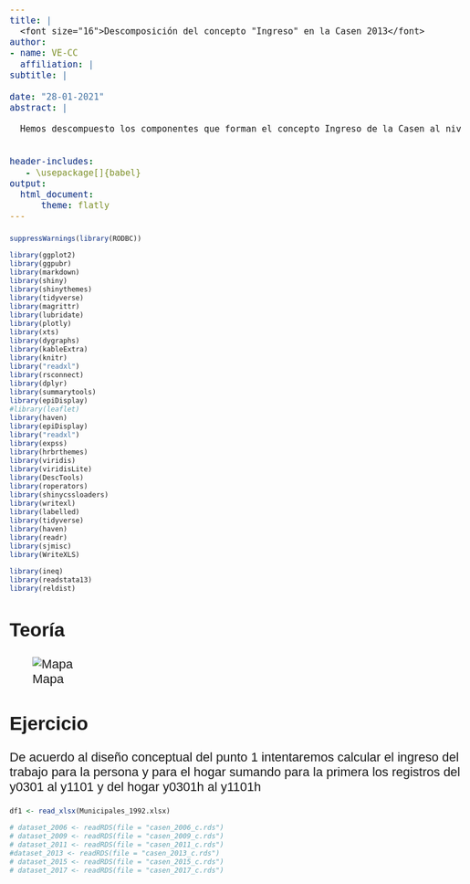```yaml
---
title: |
  <font size="16">Descomposición del concepto "Ingreso" en la Casen 2013</font>
author:
- name: VE-CC
  affiliation: |
subtitle: |
  
date: "28-01-2021"
abstract: |

  Hemos descompuesto los componentes que forman el concepto Ingreso de la Casen al nivel atómico. Descubrimos que no existen valores agregados que construyan una categoría, digamos, Ingresos autónomos, sino que éstos aparecen corregidos.
  
  
header-includes:
   - \usepackage[]{babel}
output: 
  html_document:
      theme: flatly
---
```


<style type="text/css">

.main-container {
  max-width: 1300px;
  margin-left: auto;
  margin-right: auto;
}

body, td {
    font-family: Helvetica;
    font-size: 22px;
}
code.r{
  font-size: 12px;
}
pre {
  font-size: 18px;
}
</style>
```r

suppressWarnings(library(RODBC))

library(ggplot2)
library(ggpubr)
library(markdown)
library(shiny)
library(shinythemes)
library(tidyverse)
library(magrittr)
library(lubridate)
library(plotly)
library(xts)
library(dygraphs)
library(kableExtra)
library(knitr)
library("readxl")
library(rsconnect)
library(dplyr)
library(summarytools)
library(epiDisplay)
#library(leaflet)
library(haven)
library(epiDisplay)
library("readxl")
library(expss)
library(hrbrthemes)
library(viridis)
library(viridisLite)
library(DescTools)
library(roperators)
library(shinycssloaders)
library(writexl)
library(labelled)
library(tidyverse)
library(haven)
library(readr)
library(sjmisc)
library(WriteXLS)

library(ineq)
library(readstata13)
library(reldist)
```



## Teoría

![Mapa](DFDDiagram1.JPG)

## Ejercicio

De acuerdo al diseño conceptual del punto 1 intentaremos calcular el ingreso del trabajo para la persona y para el hogar sumando para la primera los registros del y0301 al y1101 y del hogar y0301h al y1101h

```r

df1 <- read_xlsx(Municipales_1992.xlsx)

# dataset_2006 <- readRDS(file = "casen_2006_c.rds")
# dataset_2009 <- readRDS(file = "casen_2009_c.rds")
# dataset_2011 <- readRDS(file = "casen_2011_c.rds")
#dataset_2013 <- readRDS(file = "casen_2013_c.rds")
# dataset_2015 <- readRDS(file = "casen_2015_c.rds")
# dataset_2017 <- readRDS(file = "casen_2017_c.rds")
```

















